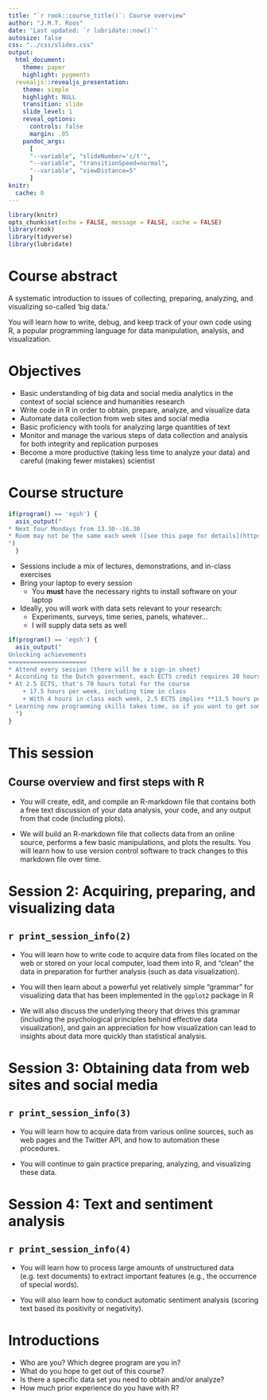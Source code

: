```yaml
---
title: "`r rook::course_title()`: Course overview"
author: "J.M.T. Roos"
date: 'Last updated: `r lubridate::now()`'
autosize: false
css: "../css/slides.css"
output: 
  html_document: 
    theme: paper
    highlight: pygments
  revealjs::revealjs_presentation:
    theme: simple
    highlight: NULL
    transition: slide
    slide_level: 1
    reveal_options:
      controls: false
      margin: .05
    pandoc_args:
      [
      "--variable", "slideNumber='c/t'",
      "--variable", "transitionSpeed=normal",
      "--variable", "viewDistance=5"
      ]
knitr:
  cache: 0
---
```


```r
library(knitr)
opts_chunk$set(echo = FALSE, message = FALSE, cache = FALSE)
library(rook)
library(tidyverse)
library(lubridate)
```


Course abstract
===============
A systematic introduction to issues of collecting, preparing, analyzing, and visualizing so-called 'big data.' 

You will learn how to write, debug, and keep track of your own code using R, a popular programming language for data manipulation, analysis, and visualization. 

Objectives
==========
*	Basic understanding of big data and social media analytics in the context of social science and humanities research
*	Write code in R in order to obtain, prepare, analyze, and visualize data
*	Automate data collection from web sites and social media
*	Basic proficiency with tools for analyzing large quantities of text
*	Monitor and manage the various steps of data collection and analysis for both integrity and replication purposes
*	Become a more productive (taking less time to analyze your data) and careful (making fewer mistakes) scientist

Course structure
=================

```r
if(program() == 'egsh') {
  asis_output("
* Next four Mondays from 13.30--16.30
* Room may not be the same each week ([see this page for details](https://www.egsh.eur.nl/doctoral-education/phd-course-guide/methodology-courses-and-philosophy-of-science/big-data-analysis-and-visualisation/))
")
  }
```
* Sessions include a mix of lectures, demonstrations, and in-class exercises
* Bring your laptop to every session
    + You **must** have the necessary rights to install software on your laptop
* Ideally, you will work with data sets relevant to your research:
    + Experiments, surveys, time series, panels, whatever...
    + I will supply data sets as well


```r
if(program() == 'egsh') {
  asis_output("
Unlocking achievements
======================
* Attend every session (there will be a sign-in sheet)
* According to the Dutch government, each ECTS credit requires 28 hours of work
* At 2.5 ECTS, that's 70 hours total for the course
    + 17.5 hours per week, including time in class
    + With 4 hours in class each week, 2.5 ECTS implies **13.5 hours per week of work on your own**
* Learning new programming skills takes time, so if you want to get something from this course, 13.5 hours per week represents the **minimum level of effort**
  ")
}
```

This session
===================================================
## Course overview and first steps with R

* You will create, edit, and compile an R-markdown file that contains both a free text discussion of your data analysis, your code, and any output from that code (including plots).

* We will build an R-markdown file that collects data from an online source, performs a few basic manipulations, and plots the results. You will learn how to use version control software to track changes to this markdown file over time.

Session 2: Acquiring, preparing, and visualizing data
====================================================
## `r print_session_info(2)`

* You will learn how to write code to acquire data from files located on the web or stored on your local computer, load them into R, and “clean” the data in preparation for further analysis (such as data visualization). 

* You will then learn about a powerful yet relatively simple "grammar" for visualizing data that has been implemented in the `ggplot2` package in R

* We will also discuss the underlying theory that drives this grammar (including the psychological principles behind effective data visualization), and gain an appreciation for how visualization can lead to insights about data more quickly than statistical analysis.

Session 3: Obtaining data from web sites and social media
===================================================
## `r print_session_info(3)`

* You will learn how to acquire data from various online sources, such as web pages and the Twitter API, and how to automation these procedures. 

* You will continue to gain practice preparing, analyzing, and visualizing these data.

Session 4: Text and sentiment analysis
====================================================
## `r print_session_info(4)`

* You will learn how to process large amounts of unstructured data (e.g. text documents) to extract important features (e.g., the occurrence of special words).

* You will also learn how to conduct automatic sentiment analysis (scoring text based its positivity or negativity).

Introductions
====================================================
* Who are you? Which degree program are you in?
* What do you hope to get out of this course?
* Is there a specific data set you need to obtain and/or analyze?
* How much prior experience do you have with R?
